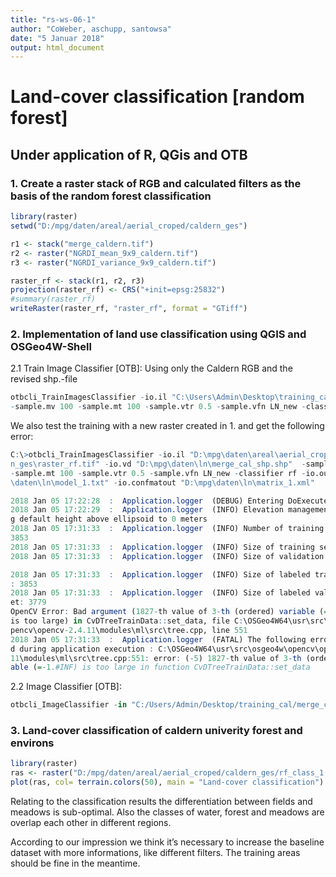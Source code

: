 ```yaml
---
title: "rs-ws-06-1"
author: "CoWeber, aschupp, santowsa"
date: "5 Januar 2018"
output: html_document
---
```


# Land-cover classification [random forest]
## Under application of R, QGis and OTB

### 1. Create a raster stack of RGB and calculated filters as the basis of the random forest classification 

```r
library(raster)
setwd("D:/mpg/daten/areal/aerial_croped/caldern_ges")

r1 <- stack("merge_caldern.tif")
r2 <- raster("NGRDI_mean_9x9_caldern.tif")
r3 <- raster("NGRDI_variance_9x9_caldern.tif")

raster_rf <- stack(r1, r2, r3)
projection(raster_rf) <- CRS("+init=epsg:25832")
#summary(raster_rf)
writeRaster(raster_rf, "raster_rf", format = "GTiff")
```

### 2. Implementation of land use classification using QGIS and OSGeo4W-Shell

2.1 Train Image Classifier [OTB]:
Using only the Caldern RGB and the revised shp.-file
```r
otbcli_TrainImagesClassifier -io.il "C:\Users\Admin\Desktop\training_cal\merge_caldern.tif" -io.vd "C:\Users\Admin\Desktop\training_cal\merge_cal_shp.shp"  
-sample.mv 100 -sample.mt 100 -sample.vtr 0.5 -sample.vfn LN_new -classifier rf -io.out "C:\Users\Admin\Desktop\training_cal\model_11.txt" -io.confmatout "C:\Users\Admin\Desktop\training_cal\matrix_11.xml"
```

We also test the training with a new raster created in 1. and get the following error:

```r
C:\>otbcli_TrainImagesClassifier -io.il "D:\mpg\daten\areal\aerial_croped\calder
n_ges\raster_rf.tif" -io.vd "D:\mpg\daten\ln\merge_cal_shp.shp"  -sample.mv 100
-sample.mt 100 -sample.vtr 0.5 -sample.vfn LN_new -classifier rf -io.out "D:\mpg
\daten\ln\model_1.txt" -io.confmatout "D:\mpg\daten\ln\matrix_1.xml"

2018 Jan 05 17:22:28  :  Application.logger  (DEBUG) Entering DoExecute
2018 Jan 05 17:22:29  :  Application.logger  (INFO) Elevation management: settin
g default height above ellipsoid to 0 meters
2018 Jan 05 17:31:33  :  Application.logger  (INFO) Number of training samples:
3853
2018 Jan 05 17:31:33  :  Application.logger  (INFO) Size of training set: 3853
2018 Jan 05 17:31:33  :  Application.logger  (INFO) Size of validation set: 3779

2018 Jan 05 17:31:33  :  Application.logger  (INFO) Size of labeled training set
: 3853
2018 Jan 05 17:31:33  :  Application.logger  (INFO) Size of labeled validation s
et: 3779
OpenCV Error: Bad argument (1827-th value of 3-th (ordered) variable (=-1.#INF)
is too large) in CvDTreeTrainData::set_data, file C:\OSGeo4W64\usr\src\osgeo4w\o
pencv\opencv-2.4.11\modules\ml\src\tree.cpp, line 551
2018 Jan 05 17:31:33  :  Application.logger  (FATAL) The following error occurre
d during application execution : C:\OSGeo4W64\usr\src\osgeo4w\opencv\opencv-2.4.
11\modules\ml\src\tree.cpp:551: error: (-5) 1827-th value of 3-th (ordered) vari
able (=-1.#INF) is too large in function CvDTreeTrainData::set_data
```


2.2 Image Classifier [OTB]:

```r
otbcli_ImageClassifier -in "C:/Users/Admin/Desktop/training_cal/merge_caldern.tif" -model C:/Users/Admin/Desktop/training_cal/model_11.txt -ram 128 -out "C:\Users\Admin\Desktop\training_cal\classified_test.tif"
```


### 3. Land-cover classification of caldern univerity forest and environs


```r
library(raster)
ras <- raster("D:/mpg/daten/areal/aerial_croped/caldern_ges/rf_class_1.tif")
plot(ras, col= terrain.colors(50), main = "Land-cover classification")
```

Relating to the classification results the differentiation between fields and meadows is sub-optimal. Also the classes of water, forest and meadows are overlap each other in different regions. 

According to our impression we think it's necessary to increase the baseline dataset with more informations, like different filters. The training areas should be fine in the meantime. 
